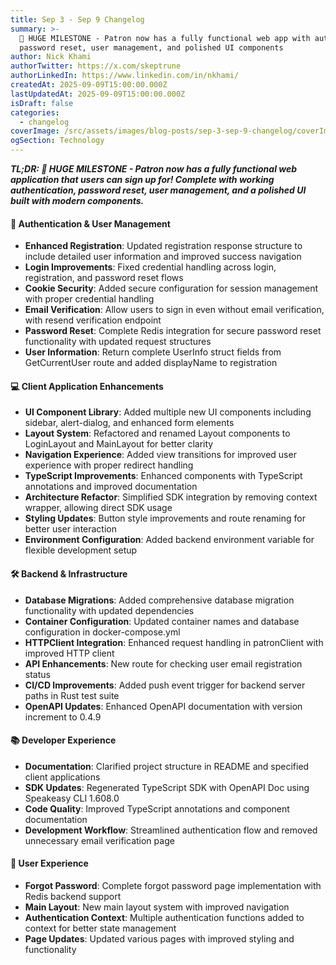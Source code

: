 ```yaml
---
title: Sep 3 - Sep 9 Changelog
summary: >-
  🎉 HUGE MILESTONE - Patron now has a fully functional web app with authentication, 
  password reset, user management, and polished UI components
author: Nick Khami
authorTwitter: https://x.com/skeptrune
authorLinkedIn: https://www.linkedin.com/in/nkhami/
createdAt: 2025-09-09T15:00:00.000Z
lastUpdatedAt: 2025-09-09T15:00:00.000Z
isDraft: false
categories:
  - changelog
coverImage: /src/assets/images/blog-posts/sep-3-sep-9-changelog/coverImage.png
ogSection: Technology
---
```


**_TL;DR: 🎉 HUGE MILESTONE - Patron now has a fully functional web application that users can sign up for! Complete with working authentication, password reset, user management, and a polished UI built with modern components._**

#### 🔐 Authentication & User Management

- **Enhanced Registration**: Updated registration response structure to include detailed user information and improved success navigation
- **Login Improvements**: Fixed credential handling across login, registration, and password reset flows
- **Cookie Security**: Added secure configuration for session management with proper credential handling
- **Email Verification**: Allow users to sign in even without email verification, with resend verification endpoint
- **Password Reset**: Complete Redis integration for secure password reset functionality with updated request structures
- **User Information**: Return complete UserInfo struct fields from GetCurrentUser route and added displayName to registration

#### 💻 Client Application Enhancements

- **UI Component Library**: Added multiple new UI components including sidebar, alert-dialog, and enhanced form elements
- **Layout System**: Refactored and renamed Layout components to LoginLayout and MainLayout for better clarity
- **Navigation Experience**: Added view transitions for improved user experience with proper redirect handling
- **TypeScript Improvements**: Enhanced components with TypeScript annotations and improved documentation
- **Architecture Refactor**: Simplified SDK integration by removing context wrapper, allowing direct SDK usage
- **Styling Updates**: Button style improvements and route renaming for better user interaction
- **Environment Configuration**: Added backend environment variable for flexible development setup

#### 🛠️ Backend & Infrastructure

- **Database Migrations**: Added comprehensive database migration functionality with updated dependencies
- **Container Configuration**: Updated container names and database configuration in docker-compose.yml
- **HTTPClient Integration**: Enhanced request handling in patronClient with improved HTTP client
- **API Enhancements**: New route for checking user email registration status
- **CI/CD Improvements**: Added push event trigger for backend server paths in Rust test suite
- **OpenAPI Updates**: Enhanced OpenAPI documentation with version increment to 0.4.9

#### 📚 Developer Experience

- **Documentation**: Clarified project structure in README and specified client applications
- **SDK Updates**: Regenerated TypeScript SDK with OpenAPI Doc using Speakeasy CLI 1.608.0
- **Code Quality**: Improved TypeScript annotations and component documentation
- **Development Workflow**: Streamlined authentication flow and removed unnecessary email verification page

#### 🎨 User Experience

- **Forgot Password**: Complete forgot password page implementation with Redis backend support
- **Main Layout**: New main layout system with improved navigation
- **Authentication Context**: Multiple authentication functions added to context for better state management
- **Page Updates**: Updated various pages with improved styling and functionality
